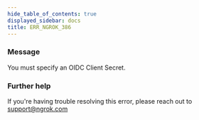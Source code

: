 ```yaml
---
hide_table_of_contents: true
displayed_sidebar: docs
title: ERR_NGROK_386
---
```


### Message

You must specify an OIDC Client Secret.

### Further help

If you're having trouble resolving this error, please reach out to [support@ngrok.com](mailto:support@ngrok.com?subject=Help%20with%20ERR_NGROK_386)
